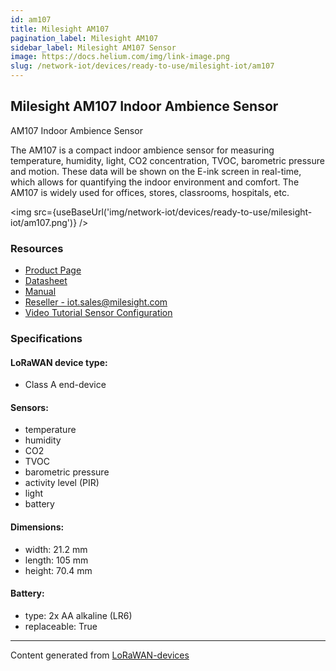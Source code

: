 ```yaml
---
id: am107
title: Milesight AM107
pagination_label: Milesight AM107
sidebar_label: Milesight AM107 Sensor
image: https://docs.helium.com/img/link-image.png
slug: /network-iot/devices/ready-to-use/milesight-iot/am107
---
```



## Milesight AM107 Indoor Ambience Sensor

AM107 Indoor Ambience Sensor

The AM107 is a compact indoor ambience sensor for measuring temperature, humidity, light, CO2
concentration, TVOC, barometric pressure and motion. These data will be shown on the E-ink screen in
real-time, which allows for quantifying the indoor environment and comfort. The AM107 is widely used
for offices, stores, classrooms, hospitals, etc.

<img src={useBaseUrl('img/network-iot/devices/ready-to-use/milesight-iot/am107.png')} />

### Resources

- [Product Page](https://www.milesight.com/iot/product/lorawan-sensor/am107)
- [Datasheet](https://resource.milesight.com/milesight/iot/document/am100-series-datasheet-en.pdf)
- [Manual](https://resource.milesight.com/milesight/iot/document/am100-series-user-guide-en.pdf)
- [Reseller - iot.sales@milesight.com](https://www.milesight-iot.com/contact-us/)
- [Video Tutorial Sensor Configuration](https://www.youtube.com/watch?v=lu90qeIkjC0&ab_channel=MilesightIoT)

### Specifications

#### LoRaWAN device type:

- Class A end-device

#### Sensors:

- temperature
- humidity
- CO2
- TVOC
- barometric pressure
- activity level (PIR)
- light
- battery

#### Dimensions:

- width: 21.2 mm
- length: 105 mm
- height: 70.4 mm

#### Battery:

- type: 2x AA alkaline (LR6)
- replaceable: True

---

Content generated from [LoRaWAN-devices](https://github.com/TheThingsNetwork/lorawan-devices)
